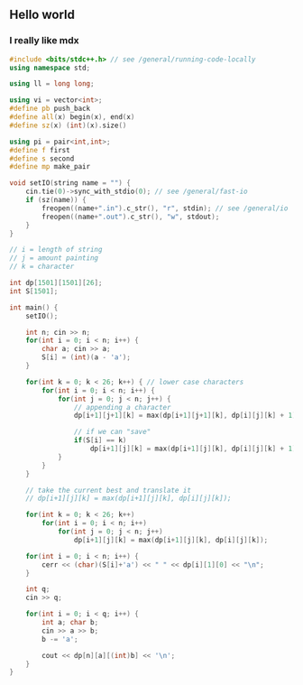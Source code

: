 ## Hello world

### I really like mdx

```cpp
#include <bits/stdc++.h> // see /general/running-code-locally
using namespace std;

using ll = long long;

using vi = vector<int>;
#define pb push_back
#define all(x) begin(x), end(x)
#define sz(x) (int)(x).size()

using pi = pair<int,int>;
#define f first
#define s second
#define mp make_pair

void setIO(string name = "") {
	cin.tie(0)->sync_with_stdio(0); // see /general/fast-io
	if (sz(name)) {
		freopen((name+".in").c_str(), "r", stdin); // see /general/io
		freopen((name+".out").c_str(), "w", stdout);
	}
}

// i = length of string
// j = amount painting
// k = character

int dp[1501][1501][26];
int S[1501];

int main() {
	setIO();

	int n; cin >> n;
	for(int i = 0; i < n; i++) {
		char a; cin >> a;
		S[i] = (int)(a - 'a');
	}

	for(int k = 0; k < 26; k++) { // lower case characters
		for(int i = 0; i < n; i++) {
			for(int j = 0; j < n; j++) {
				// appending a character
				dp[i+1][j+1][k] = max(dp[i+1][j+1][k], dp[i][j][k] + 1);

				// if we can "save"
				if(S[i] == k)
					dp[i+1][j][k] = max(dp[i+1][j][k], dp[i][j][k] + 1);
			}
		}
	}

	// take the current best and translate it
	// dp[i+1][j][k] = max(dp[i+1][j][k], dp[i][j][k]);

	for(int k = 0; k < 26; k++)
		for(int i = 0; i < n; i++)
			for(int j = 0; j < n; j++)
				dp[i+1][j][k] = max(dp[i+1][j][k], dp[i][j][k]);

	for(int i = 0; i < n; i++) {
		cerr << (char)(S[i]+'a') << " " << dp[i][1][0] << "\n";
	}

	int q;
	cin >> q;

	for(int i = 0; i < q; i++) {
		int a; char b;
		cin >> a >> b;
		b -= 'a';

		cout << dp[n][a][(int)b] << '\n';
	}
}
```